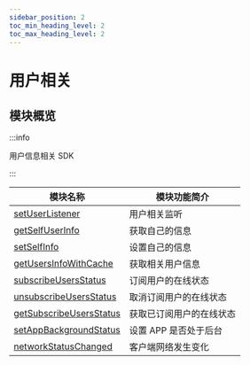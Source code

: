 ```yaml
---
sidebar_position: 2
toc_min_heading_level: 2
toc_max_heading_level: 2
---
```


# 用户相关

## 模块概览

:::info

用户信息相关 SDK

:::

| 模块名称                                                                  | 模块功能简介             |
| ------------------------------------------------------------------------- | ------------------------ |
| [setUserListener](docs/sdks/api/user/setUserListener.mdx)                 | 用户相关监听             |
| [getSelfUserInfo](docs/sdks/api/user/getSelfUserInfo.mdx)                 | 获取自己的信息           |
| [setSelfInfo](docs/sdks/api/user/setSelfInfoEx.mdx)                         | 设置自己的信息           |
| [getUsersInfoWithCache](docs/sdks/api/user/getUsersInfoWithCache.mdx)     | 获取相关用户信息         |
| [subscribeUsersStatus](docs/sdks/api/user/subscribeUsersStatus.mdx)       | 订阅用户的在线状态       |
| [unsubscribeUsersStatus](docs/sdks/api/user/unsubscribeUsersStatus.mdx)   | 取消订阅用户的在线状态   |
| [getSubscribeUsersStatus](docs/sdks/api/user/getSubscribeUsersStatus.mdx) | 获取已订阅用户的在线状态 |
| [setAppBackgroundStatus](docs/sdks/api/user/setAppBackgroundStatus.mdx)   | 设置 APP 是否处于后台    |
| [networkStatusChanged](docs/sdks/api/user/networkStatusChanged.mdx)       | 客户端网络发生变化       |
